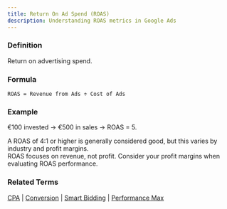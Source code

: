 ```yaml
---
title: Return On Ad Spend (ROAS)
description: Understanding ROAS metrics in Google Ads
---
```



### Definition
Return on advertising spend.

### Formula
```
ROAS = Revenue from Ads ÷ Cost of Ads
```

### Example
€100 invested → €500 in sales → ROAS = 5.

<Aside type="tip">A ROAS of 4:1 or higher is generally considered good, but this varies by industry and profit margins.</Aside>

<Aside type="note">ROAS focuses on revenue, not profit. Consider your profit margins when evaluating ROAS performance.</Aside>

### Related Terms
[CPA](/metrics/cpa) | [Conversion](/metrics/conversion) | [Smart Bidding](/automation/smart-bidding) | [Performance Max](/automation/performance-max)